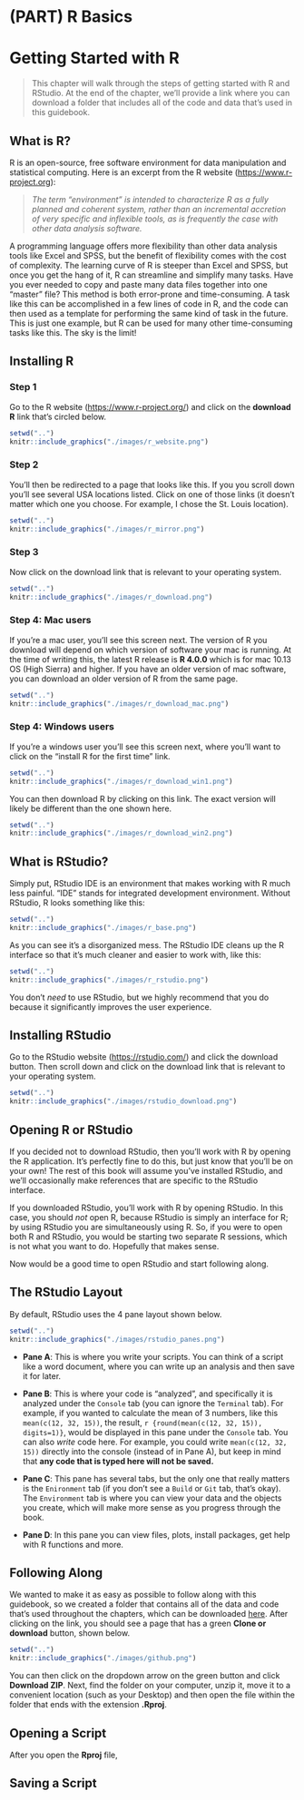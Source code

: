 # (PART) R Basics {-} 

# Getting Started with R
> This chapter will walk through the steps of getting started with R and RStudio. At the end of the chapter, we'll provide a link where you can download a folder that includes all of the code and data that's used in this guidebook.

## What is R? {-}
R is an open-source, free software environment for data manipulation and statistical computing. Here is an excerpt from the R website (<https://www.r-project.org>):

> *The term “environment” is intended to characterize R as a fully planned and coherent system, rather than an incremental accretion of very specific and inflexible tools, as is frequently the case with other data analysis software.*

A programming language offers more flexibility than other data analysis tools like Excel and SPSS, but the benefit of flexibility comes with the cost of complexity. The learning curve of R is steeper than Excel and SPSS, but once you get the hang of it, R can streamline and simplify many tasks. Have you ever needed to copy and paste many data files together into one "master" file? This method is both error-prone and  time-consuming. A task like this can be accomplished in a few lines of code in R, and the code can then used as a template for performing the same kind of task in the future. This is just one example, but R can be used for many other time-consuming tasks like this. The sky is the limit!

## Installing R {-}

### Step 1 {-}
Go to the R website (<https://www.r-project.org/>) and click on the **download R** link that's circled below.  

```r
setwd("..")
knitr::include_graphics("./images/r_website.png")
```

### Step 2 {-}
You'll then be redirected to a page that looks like this. If you you scroll down you'll see several USA locations listed. Click on one of those links (it doesn't matter which one you choose. For example, I chose the St. Louis location).

```r
setwd("..")
knitr::include_graphics("./images/r_mirror.png")
```

### Step 3 {-}
Now click on the download link that is relevant to your operating system.

```r
setwd("..")
knitr::include_graphics("./images/r_download.png")
```

### Step 4: Mac users {-}
If you're a mac user, you'll see this screen next. The version of R you download will depend on which version of software your mac is running. At the time of writing this, the latest R release is **R 4.0.0** which is for mac 10.13 OS (High Sierra) and higher. If you have an older version of mac software, you can download an older version of R from the same page.

```r
setwd("..")
knitr::include_graphics("./images/r_download_mac.png")
```

### Step 4: Windows users {-}
If you're a windows user you'll see this screen next, where you'll want to click on the "install R for the first time" link. 

```r
setwd("..")
knitr::include_graphics("./images/r_download_win1.png")
```

You can then download R by clicking on this link. The exact version will likely be different than the one shown here.

```r
setwd("..")
knitr::include_graphics("./images/r_download_win2.png")
```


## What is RStudio? {-}
Simply put, RStudio IDE is an environment that makes working with R much less painful. "IDE" stands for integrated development environment. Without RStudio, R looks something like this:

```r
setwd("..")
knitr::include_graphics("./images/r_base.png")
```

As you can see it's a disorganized mess. The RStudio IDE cleans up the R interface so that it's much cleaner and easier to work with, like this:

```r
setwd("..")
knitr::include_graphics("./images/r_rstudio.png")
```

You don't *need* to use RStudio, but we highly recommend that you do because it significantly improves the user experience.

## Installing RStudio {-}
Go to the RStudio website (<https://rstudio.com/>) and click the download button. Then scroll down and click on the download link that is relevant to your operating system.

```r
setwd("..")
knitr::include_graphics("./images/rstudio_download.png")
```

## Opening R or RStudio {-}
If you decided not to download RStudio, then you'll work with R by opening the R application. It's perfectly fine to do this, but just know that you'll be on your own! The rest of this book will assume you've installed RStudio, and we'll occasionally make references that are specific to the RStudio interface.

If you downloaded RStudio, you'll work with R by opening RStudio. In this case, you should *not* open R, because RStudio is simply an interface for R; by using RStudio you are simultaneously using R. So, if you were to open both R and RStudio, you would be starting two separate R sessions, which is not what you want to do. Hopefully that makes sense. 

Now would be a good time to open RStudio and start following along. 

## The RStudio Layout {-}
By default, RStudio uses the 4 pane layout shown below.

```r
setwd("..")
knitr::include_graphics("./images/rstudio_panes.png")
```

* **Pane A**: This is where you write your scripts. You can think of a script like a word document, where you can write up an analysis and then save it for later.

* **Pane B**: This is where your code is "analyzed", and specifically it is analyzed under the `Console` tab (you can ignore the `Terminal` tab). For example, if you wanted to calculate the mean of 3 numbers, like this `mean(c(12, 32, 15))`, the result, `r {round(mean(c(12, 32, 15)), digits=1)}`, would be displayed in this pane under the `Console` tab. You can also *write* code here. For example, you could write `mean(c(12, 32, 15))` directly into the console (instead of in Pane A), but keep in mind that **any code that is typed here will not be saved.**

* **Pane C**: This pane has several tabs, but the only one that really matters is the `Enironment` tab (if you don't see a `Build` or `Git` tab, that's okay). The `Environment` tab is where you can view your data and the objects you create, which will make more sense as you progress through the book.

* **Pane D**: In this pane you can view files, plots, install packages, get help with R functions and more. 

## Following Along {-}
We wanted to make it as easy as possible to follow along with this guidebook, so we created a folder that contains all of the data and code that's used throughout the chapters, which can be downloaded [here](https://github.com/JasonDude16/Statistical-Analysis-Folder). After clicking on the link, you should see a page that has a green **Clone or download** button, shown below. 

```r
setwd("..")
knitr::include_graphics("./images/github.png")
```

You can then click on the dropdown arrow on the green button and click **Download ZIP**. Next, find the folder on your computer, unzip it, move it to a convenient location (such as your Desktop) and then open the file within the folder that ends with the extension **.Rproj**. 

## Opening a Script {-}
After you open the **Rproj** file,

## Saving a Script {-}


